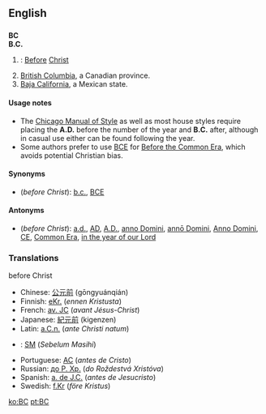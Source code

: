 ==English==

==={{initialism}}===
{{Wikipedia|Before Christ}}
'''BC'''<BR>
'''B.C.'''

#{{time}}: [[Before]] [[Christ]]
#[[British Columbia]], a Canadian province.
#[[Baja California]], a Mexican state.

====Usage notes====
* The [[w:Chicago Manual of Style|Chicago Manual of Style]] as well as most house styles require placing the '''A.D.''' before the number of the year and '''B.C.''' after, although in casual use either can be found following the year.
* Some authors prefer to use [[BCE]] for [[Before the Common Era]], which avoids potential Christian bias.

====Synonyms====
* (''before Christ''): [[b.c.]], [[BCE]]

====Antonyms====
* (''before Christ''): [[a.d.]], [[AD]], [[A.D.]], [[anno Domini]], [[annō Domini]], [[Anno Domini]], [[CE]], [[Common Era]], [[in the year of our Lord]]

===Translations===

;before Christ
{{top}}
*Chinese: [[公元前]] (gōngyuánqián)
*Finnish: [[eKr.]] (''ennen Kristusta'')
*French: [[av. JC]] (''avant Jésus-Christ'')
*Japanese: [[紀元前]] (kigenzen)
*Latin: [[a.C.n.]] (''ante Christi natum'')
*{{ms}}: [[SM]] (''Sebelum Masihi'')
{{mid}}
*Portuguese: [[AC]] (''antes de Cristo'')
*Russian: [[до Р. Хр.]] (''do Roždestvá Xristóva'')
*Spanish: [[a. de J.C.]] (''antes de Jesucristo'')
*Swedish: [[f.Kr]] (''före Kristus'')
{{bottom}}

[[ko:BC]]
[[pt:BC]]